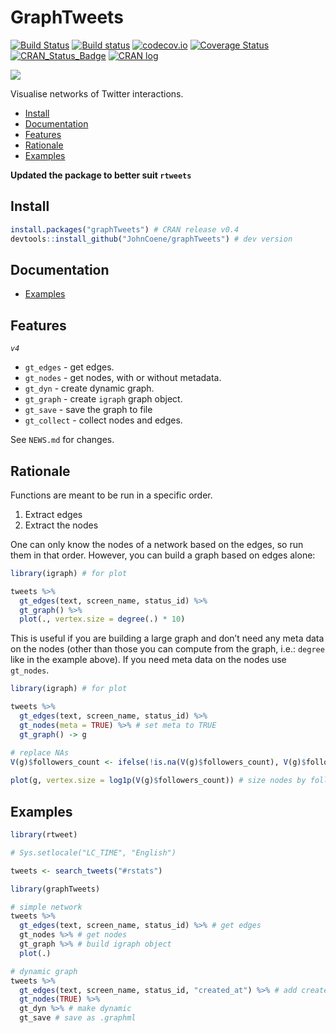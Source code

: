 # GraphTweets

[![Build Status](https://travis-ci.org/JohnCoene/graphTweets.svg?branch=master)](https://travis-ci.org/JohnCoene/graphTweets)
[![Build status](https://ci.appveyor.com/api/projects/status/t37a595yg5eb2sx6/branch/master?svg=true)](https://ci.appveyor.com/project/JohnCoene/graphtweets/branch/master)
[![codecov.io](https://codecov.io/github/JohnCoene/graphTweets/coverage.svg?branch=master)](https://codecov.io/github/JohnCoene/graphTweets?branch=master)
[![Coverage Status](https://coveralls.io/repos/github/JohnCoene/graphTweets/badge.svg?branch=master)](https://coveralls.io/github/JohnCoene/graphTweets?branch=master)
[![CRAN_Status_Badge](http://www.r-pkg.org/badges/version/graphTweets)](https://cran.r-project.org/package=graphTweets)
[![CRAN log](http://cranlogs.r-pkg.org/badges/grand-total/graphTweets)](http://cranlogs.r-pkg.org/badges/graphTweets)

![](http://john-coene.com/img/graphTweets.png)

Visualise networks of Twitter interactions.

* [Install](#install)
* [Documentation](#documentation)
* [Features](#features)
* [Rationale](#rationale)
* [Examples](#examples)

**Updated the package to better suit `rtweets`**

## Install

```R
install.packages("graphTweets") # CRAN release v0.4
devtools::install_github("JohnCoene/graphTweets") # dev version
```

## Documentation 

* [Examples](http://john-coene.com/packages/graphTweets/)

## Features

*`v4`*

- `gt_edges` - get edges.
- `gt_nodes` - get nodes, with or without metadata.
- `gt_dyn` - create dynamic graph.
- `gt_graph` - create `igraph` graph object.
- `gt_save` - save the graph to file
- `gt_collect` - collect nodes and edges.

See `NEWS.md` for changes.

## Rationale

Functions are meant to be run in a specific order.

1. Extract edges
2. Extract the nodes

One can only know the nodes of a network based on the edges, so run them in that order. However, you can build a graph based on edges alone:

```R
library(igraph) # for plot

tweets %>% 
  gt_edges(text, screen_name, status_id) %>% 
  gt_graph() %>% 
  plot(., vertex.size = degree(.) * 10)
```

This is useful if you are building a large graph and don't need any meta data on the nodes (other than those you can compute from the graph, i.e.: `degree` like in the example above). If you need meta data on the nodes use `gt_nodes`.

```R
library(igraph) # for plot

tweets %>% 
  gt_edges(text, screen_name, status_id) %>% 
  gt_nodes(meta = TRUE) %>% # set meta to TRUE
  gt_graph() -> g 

# replace NAs
V(g)$followers_count <- ifelse(!is.na(V(g)$followers_count), V(g)$followers_count, 1)
  
plot(g, vertex.size = log1p(V(g)$followers_count)) # size nodes by follower count.
```

## Examples

```R
library(rtweet)

# Sys.setlocale("LC_TIME", "English")

tweets <- search_tweets("#rstats")

library(graphTweets)

# simple network
tweets %>% 
  gt_edges(text, screen_name, status_id) %>% # get edges
  gt_nodes %>% # get nodes
  gt_graph %>% # build igraph object
  plot(.)

# dynamic graph
tweets %>% 
  gt_edges(text, screen_name, status_id, "created_at") %>% # add created time
  gt_nodes(TRUE) %>%
  gt_dyn %>% # make dynamic
  gt_save # save as .graphml
```

